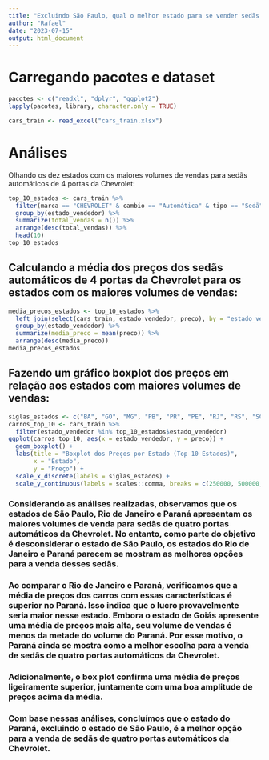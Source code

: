 ---
title: "Excluindo São Paulo, qual o melhor estado para se vender sedãs de 4 portas automáticos da Chevrolet?"
author: "Rafael"
date: "2023-07-15"
output: html_document
---
# Carregando pacotes e dataset
```{r package, message=FALSE, results='hide'}
pacotes <- c("readxl", "dplyr", "ggplot2")
lapply(pacotes, library, character.only = TRUE)
```
```{r load}
cars_train <- read_excel("cars_train.xlsx")
```

# Análises
Olhando os dez estados com os maiores volumes de vendas para sedãs automáticos de 4 portas da Chevrolet:
```{r table}
top_10_estados <- cars_train %>%
  filter(marca == "CHEVROLET" & cambio == "Automática" & tipo == "Sedã" & num_portas == 4) %>%
  group_by(estado_vendedor) %>%
  summarize(total_vendas = n()) %>%
  arrange(desc(total_vendas)) %>%
  head(10)
top_10_estados
```

## Calculando a média dos preços dos sedãs automáticos de 4 portas da Chevrolet para os estados com os maiores volumes de vendas:
```{r media, warning=FALSE}
media_precos_estados <- top_10_estados %>%
  left_join(select(cars_train, estado_vendedor, preco), by = "estado_vendedor") %>%
  group_by(estado_vendedor) %>%
  summarize(media_preco = mean(preco)) %>%
  arrange(desc(media_preco))
media_precos_estados
```

## Fazendo um gráfico boxplot dos preços em relação aos estados com maiores volumes de vendas:
```{r box}
siglas_estados <- c("BA", "GO", "MG", "PB", "PR", "PE", "RJ", "RS", "SC", "SP" )
carros_top_10 <- cars_train %>%
  filter(estado_vendedor %in% top_10_estados$estado_vendedor)
ggplot(carros_top_10, aes(x = estado_vendedor, y = preco)) +
  geom_boxplot() +
  labs(title = "Boxplot dos Preços por Estado (Top 10 Estados)",
       x = "Estado",
       y = "Preço") +
  scale_x_discrete(labels = siglas_estados) +
  scale_y_continuous(labels = scales::comma, breaks = c(250000, 500000, 750000, 1000000))
```

### Considerando as análises realizadas, observamos que os estados de São Paulo, Rio de Janeiro e Paraná apresentam os maiores volumes de venda para sedãs de quatro portas automáticos da Chevrolet. No entanto, como parte do objetivo é desconsiderar o estado de São Paulo, os estados do Rio de Janeiro e Paraná parecem se mostram as melhores opções para a venda desses sedãs.

### Ao comparar o Rio de Janeiro e Paraná, verificamos que a média de preços dos carros com essas características é superior no Paraná. Isso indica que o lucro provavelmente seria maior nesse estado. Embora o estado de Goiás apresente uma média de preços mais alta, seu volume de vendas é menos da metade do volume do Paraná. Por esse motivo, o Paraná ainda se mostra como a melhor escolha para a venda de sedãs de quatro portas automáticos da Chevrolet.

### Adicionalmente, o box plot confirma uma média de preços ligeiramente superior, juntamente com uma boa amplitude de preços acima da média. 

### Com base nessas análises, concluímos que o estado do Paraná, excluindo o estado de São Paulo, é a melhor opção para a venda de sedãs de quatro portas automáticos da Chevrolet.

